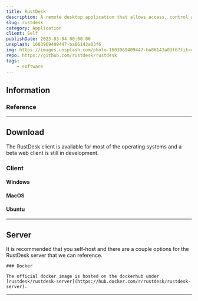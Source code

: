 ```yaml
---
title: RustDesk
description: A remote desktop application that allows access, control and maintenance
slug: rustdesk
category: Application
client: Self
publishDate: 2023-03-04 00:00:00
unsplash: 1603969409447-ba86143a03f6
img: https://images.unsplash.com/photo-1603969409447-ba86143a03f6?fit=crop&w=1400&h=700&q=75
repo: https://github.com/rustdesk/rustdesk
tags:
    - software
---
```




<MDXJS>

## Information


### Reference


</MDXJS>

---

<MDXJS>

## Download

The RustDesk client is available for most of the operating systems and a beta web client is still in development.

### Client

#### Windows

#### MacOS

#### Ubuntu


</MDXJS>

---

<MDXJS>

## Server

It is recommended that you self-host and there are a couple options for the RustDesk server that we can reference.

    ### Docker

    The official docker image is hosted on the dockerhub under [rustdesk/rustdesk-server](https://hub.docker.com/r/rustdesk/rustdesk-server).

</MDXJS>

---
